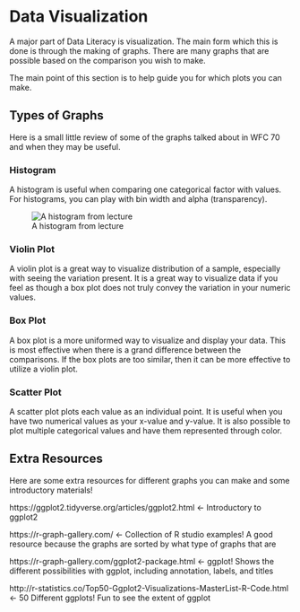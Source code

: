 # Data Visualization  

A major part of Data Literacy is visualization. The main form which this is done is through the making of graphs. There are many graphs that are possible based on the comparison you wish to make. 

The main point of this section is to help guide you for which plots you can make.

## Types of Graphs

Here is a small little review of some of the graphs talked about in WFC 70 and when they may be useful.

### Histogram

A histogram is useful when comparing one categorical factor with values. For histograms, you can play with bin width and alpha (transparency).

![A histogram from lecture](https://github.com/rahhernandez/wfc70/raw/refs/heads/main/histogram.png)

### Violin Plot

A violin plot is a great way to visualize distribution of a sample, especially with seeing the variation present. It is a great way to visualize data if you feel as though a box plot does not truly convey the variation in your numeric values.

### Box Plot

A box plot is a more uniformed way to visualize and display your data. This is most effective when there is a grand difference between the comparisons. If the box plots are too similar, then it can be more effective to utilize a violin plot.

### Scatter Plot

A scatter plot plots each value as an individual point. It is useful when you have two numerical values as your x-value and y-value. It is also possible to plot multiple categorical values and have them represented through color. 

## Extra Resources 

Here are some extra resources for different graphs you can make and some introductory materials!

https://ggplot2.tidyverse.org/articles/ggplot2.html ← Introductory to ggplot2

https://r-graph-gallery.com/ ← Collection of R studio examples! A good resource because the graphs are sorted by what type of graphs that are

https://r-graph-gallery.com/ggplot2-package.html ← ggplot! Shows the different possibilities with ggplot, including annotation, labels, and titles

http://r-statistics.co/Top50-Ggplot2-Visualizations-MasterList-R-Code.html ← 50 Different ggplots! Fun to see the extent of ggplot
